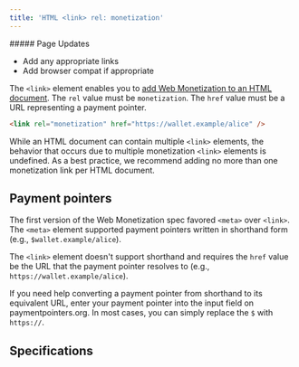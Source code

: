 ```yaml
---
title: 'HTML <link> rel: monetization'
---
```



<div class='draft'>
  ##### Page Updates
  
  - Add any appropriate links
  - Add browser compat if appropriate

</div>

The `<link>` element enables you to [add Web Monetization to an HTML document](/docs/guides/monetize-page). The `rel` value must be `monetization`. The `href` value must be a URL representing a payment pointer.

```html
<link rel="monetization" href="https://wallet.example/alice" />
```

While an HTML document can contain multiple `<link>` elements, the behavior that occurs due to multiple monetization `<link>` elements is undefined. As a best practice, we recommend adding no more than one monetization link per HTML document.

## Payment pointers

The first version of the Web Monetization spec favored `<meta>` over `<link>`. The `<meta>` element supported payment pointers written in shorthand form (e.g., `$wallet.example/alice`).

The `<link>` element doesn't support shorthand and requires the `href` value be the URL that the payment pointer resolves to (e.g., `https://wallet.example/alice`).

If you need help converting a payment pointer from shorthand to its equivalent URL, enter your payment pointer into the input field on <LinkOut href="https://paymentpointers.org">paymentpointers.org</LinkOut>. In most cases, you can simply replace the `$` with `https://`.

## Specifications

<Specification anchor='link-type-monetization' />
